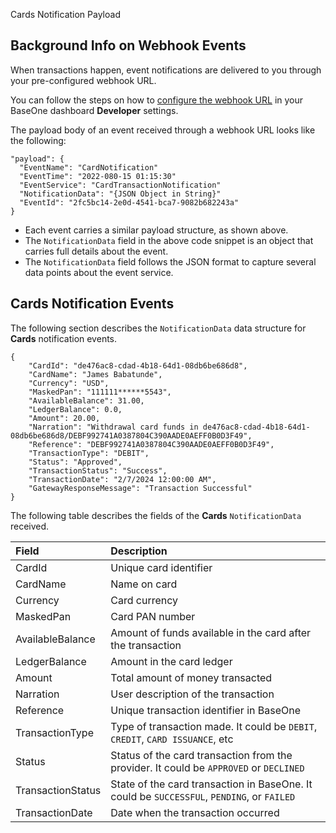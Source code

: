 Cards Notification Payload

## Background Info on Webhook Events

When transactions happen, event notifications are delivered to you through your pre-configured webhook URL.

You can follow the steps on how to [configure the webhook URL](https://developer.baseone.co/docs/webhooks#how-to-register-your-webhook-url-on-the-baseone-dashboard) in your BaseOne dashboard **Developer** settings. 

The payload body of an event received through a webhook URL looks like the following:

```text Sample event payload
"payload": {
  "EventName": "CardNotification"
  "EventTime": "2022-080-15 01:15:30"
  "EventService": "CardTransactionNotification"
  "NotificationData": "{JSON Object in String}"
  "EventId": "2fc5bc14-2e0d-4541-bca7-9082b682243a"
}
```

- Each event carries a similar payload structure, as shown above. 
- The `NotificationData` field in the above code snippet is an object that carries full details about the event. 
- The `NotificationData` field follows the JSON format to capture several data points about the event service. 

## Cards Notification Events

The following section describes the `NotificationData` data structure for **Cards** notification events.

```text Sample Cards Notification Data Object
{
    "CardId": "de476ac8-cdad-4b18-64d1-08db6be686d8",
    "CardName": "James Babatunde",
    "Currency": "USD",
    "MaskedPan": "111111******5543",
    "AvailableBalance": 31.00,
    "LedgerBalance": 0.0,
    "Amount": 20.00,
    "Narration": "Withdrawal card funds in de476ac8-cdad-4b18-64d1-08db6be686d8/DEBF992741A0387804C390AADE0AEFF0B0D3F49",
    "Reference": "DEBF992741A0387804C390AADE0AEFF0B0D3F49",
    "TransactionType": "DEBIT",
    "Status": "Approved",
    "TransactionStatus": "Success",
    "TransactionDate": "2/7/2024 12:00:00 AM",
    "GatewayResponseMessage": "Transaction Successful"
}
```

The following table describes the fields of the **Cards** `NotificationData` received.

| Field             | Description                                                                                |
| :---------------- | :----------------------------------------------------------------------------------------- |
| CardId            | Unique card identifier                                                                     |
| CardName          | Name on card                                                                               |
| Currency          | Card currency                                                                              |
| MaskedPan         | Card PAN number                                                                            |
| AvailableBalance  | Amount of funds available in the card after the transaction                                |
| LedgerBalance     | Amount in the card ledger                                                                  |
| Amount            | Total amount of money transacted                                                           |
| Narration         | User description of the transaction                                                        |
| Reference         | Unique transaction identifier in BaseOne                                                   |
| TransactionType   | Type of transaction made. It could be `DEBIT`, `CREDIT`, `CARD ISSUANCE`, etc              |
| Status            | Status of the card transaction from the provider. It could be `APPROVED` or `DECLINED`     |
| TransactionStatus | State of the card transaction in BaseOne. It could be `SUCCESSFUL`, `PENDING`, or `FAILED` |
| TransactionDate   | Date when the transaction occurred                                                         |